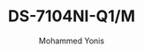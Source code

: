 ---
id: 5
slug: "ds-7104ni-q1-m"
title: "DS-7104NI-Q1/M"
desc: "4-Channel Mini 1U Network Video Recorder"
img: "/src/assets/camera/hikvision/DS-7104NI-Q1_4P_M/DS-7104NI-Q1_4P_M1.png"
images:
  - "/src/assets/camera/hikvision/DS-7104NI-Q1_4P_M/DS-7104NI-Q1_4P_M1.png"

alt: "Hikvision DS-7104NI-Q1/M 4-Channel Mini NVR"
author: "Mohammed Yonis"
reviewBody: "Compact yet powerful with excellent technical support"
ratingValue: 5

features:
  - "Compact 1U rack-mountable design"
  - "4-channel network camera support"
  - "H.265+/H.265/H.264+/H.264 compression"
  - "40Mbps incoming / 60Mbps outgoing bandwidth"
  - "4-channel 1080p decoding capacity"
  - "Dual video outputs (HDMI + VGA)"
  - "Plug-and-play PoE support (models with P suffix)"
  - "Up to 6TB storage capacity (HDD not included)"
  - "Mobile viewing via Hik-Connect"

publishedTime: "2023-09-15T00:00:00Z"
modifiedTime: "2023-10-01T00:00:00Z"
---